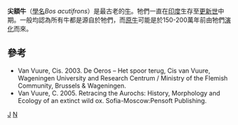 {{Speciesbox 
| genus = Bos
| species = acutifrons
| authority = [[理查德·莱德克|Lydekker]], 1898
}}
'''尖額牛'''（[[學名|學名]]''Bos acutifrons''）是最古老的[[牛|牛]]。牠們一直在[[印度|印度]]生存至[[更新世|更新世]]中期。一般均認為所有牛都是源自於牠們，而[[原牛|原牛]]可能是於150-200萬年前由牠們[[演化|演化]]而來。

==參考==
* Van Vuure, Cis. 2003. De Oeros – Het spoor terug, Cis van Vuure, Wageningen University and Research Centrum / Ministry of the Flemish Community, Brussels & Wageningen.
* Van Vuure, C. 2005. Retracing the Aurochs: History, Morphology and Ecology of an extinct wild ox. Sofia-Moscow:Pensoft Publishing.
{{Taxonbar}}

[[Category:牛屬|J]]
[[Category:1898年描述的动物|N]]